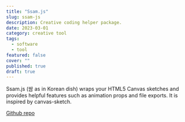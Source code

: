 ```yaml
---
title: "Ssam.js"
slug: ssam-js
description: Creative coding helper package.
date: 2023-03-01
category: creative tool
tags:
  - software
  - tool
featured: false
cover: ""
published: true
draft: true
---
```


Ssam.js (쌈 as in Korean dish) wraps your HTML5 Canvas sketches and provides helpful features such as animation props and file exports. It is inspired by canvas-sketch.

[Github repo](https://github.com/cdaein/ssam)
